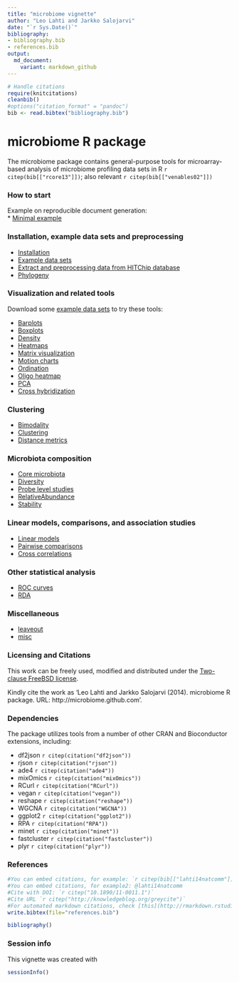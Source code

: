 ```yaml
---
title: "microbiome vignette"
author: "Leo Lahti and Jarkko Salojarvi"
date: "`r Sys.Date()`"
bibliography: 
- bibliography.bib
- references.bib
output: 
  md_document:
    variant: markdown_github
---
```

<!--
  %\VignetteEngine{knitr::rmarkdown}
  %\VignetteIndexEntry{microbiome tutorial}
  %\usepackage[utf8]{inputenc}
-->

```r
# Handle citations
require(knitcitations)
cleanbib()
#options("citation_format" = "pandoc")
bib <- read.bibtex("bibliography.bib")
```


microbiome R package
===========

The microbiome package contains general-purpose tools for microarray-based analysis of microbiome profiling data sets in R `r citep(bib[["rcore13"]])`; also relevant `r citep(bib[["venables02"]])`


### How to start 

Example on reproducible document generation:  
* [Minimal example](Template.Rmd)

### Installation, example data sets and preprocessing

* [Installation](Installation.Rmd)
* [Example data sets](Data.Rmd)
* [Extract and preprocessing data from HITChip database](Preprocessing.Rmd)
* [Phylogeny](Phylogeny.Rmd)

### Visualization and related tools

Download some [example data sets](Data.Rmd) to try these tools:

* [Barplots](Barplots.Rmd)
* [Boxplots](Boxplots.Rmd)
* [Density](Density.Rmd)
* [Heatmaps](Heatmap.Rmd)
* [Matrix visualization](Matrix-visualization.Rmd)
* [Motion charts](Motionchart.Rmd)
* [Ordination](Projections.Rmd)
* [Oligo heatmap](Oligoheatmap.Rmd)
* [PCA](PCA.Rmd)
* [Cross hybridization](Crosshyb.Rmd)

### Clustering 
* [Bimodality](Bimodality.Rmd)
* [Clustering](Clustering.Rmd)
* [Distance metrics](Metrics.Rmd)

### Microbiota composition
* [Core microbiota](Core.Rmd)
* [Diversity](Diversity.Rmd)
* [Probe level studies](Probelevel.Rmd)
* [RelativeAbundance](RelativeAbundance.Rmd)
* [Stability](Stability.Rmd)

### Linear models, comparisons, and association studies
* [Linear models](limma.Rmd)
* [Pairwise comparisons](Comparisons.Rmd)
* [Cross correlations](Crosscorrelation.Rmd)

### Other statistical analysis
* [ROC curves](ROC.Rmd)
* [RDA](RDA.Rmd)

### Miscellaneous
* [leaveout](leaveout.Rmd)
* [misc](misc.Rmd)



### Licensing and Citations

This work can be freely used, modified and distributed under the 
[Two-clause FreeBSD license](http://en.wikipedia.org/wiki/BSD\_licenses).

Kindly cite the work as 'Leo Lahti and Jarkko Salojarvi
(2014). microbiome R package. URL: http://microbiome.github.com'.


### Dependencies

The package utilizes tools from a number of other CRAN and
Bioconductor extensions, including:

 * df2json `r citep(citation("df2json"))`
 * rjson `r citep(citation("rjson"))`
 * ade4 `r citep(citation("ade4"))`
 * mixOmics `r citep(citation("mixOmics"))`
 * RCurl `r citep(citation("RCurl"))`
 * vegan `r citep(citation("vegan"))`
 * reshape `r citep(citation("reshape"))`
 * WGCNA `r citep(citation("WGCNA"))`
 * ggplot2 `r citep(citation("ggplot2"))`
 * RPA `r citep(citation("RPA"))`
 * minet `r citep(citation("minet"))`
 * fastcluster `r citep(citation("fastcluster"))`
 * plyr `r citep(citation("plyr"))`



### References

```r
#You can embed citations, for example: `r citep(bib[["lahti14natcomm"]])`
#You can embed citations, for example2: @lahti14natcomm
#Cite with DOI: `r citep("10.1890/11-0011.1")`
#Cite URL `r citep("http://knowledgeblog.org/greycite")`
#For automated markdown citations, check [this](http://rmarkdown.rstudio.com/authoring_bibliographies_and_citations.html), [this](https://github.com/cboettig/knitcitations), and [this](http://www.carlboettiger.info/2012/03/24/citations-in-markdown-using-knitr.html). 
write.bibtex(file="references.bib")
```

```r
bibliography()
```


### Session info

This vignette was created with

```r
sessionInfo()
```




